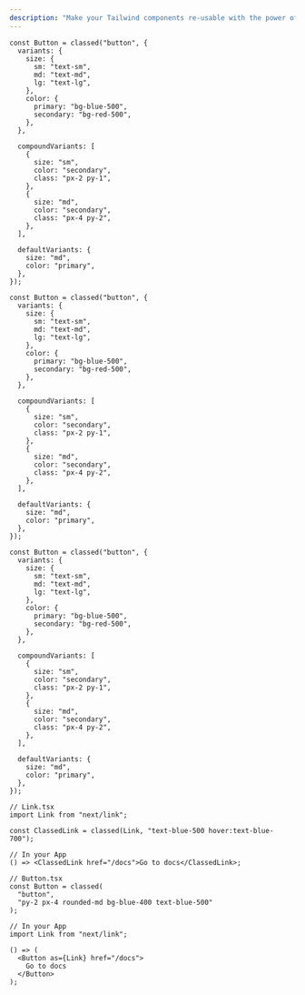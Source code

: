 ```yaml
---
description: "Make your Tailwind components re-usable with the power of great DX, Variants and automatic Typescript intellisense"
---
```



<MainPage />

<VariantShowcase>

```tsx {2-12}
const Button = classed("button", {
  variants: {
    size: {
      sm: "text-sm",
      md: "text-md",
      lg: "text-lg",
    },
    color: {
      primary: "bg-blue-500",
      secondary: "bg-red-500",
    },
  },

  compoundVariants: [
    {
      size: "sm",
      color: "secondary",
      class: "px-2 py-1",
    },
    {
      size: "md",
      color: "secondary",
      class: "px-4 py-2",
    },
  ],

  defaultVariants: {
    size: "md",
    color: "primary",
  },
});
```

```tsx {14-25}
const Button = classed("button", {
  variants: {
    size: {
      sm: "text-sm",
      md: "text-md",
      lg: "text-lg",
    },
    color: {
      primary: "bg-blue-500",
      secondary: "bg-red-500",
    },
  },

  compoundVariants: [
    {
      size: "sm",
      color: "secondary",
      class: "px-2 py-1",
    },
    {
      size: "md",
      color: "secondary",
      class: "px-4 py-2",
    },
  ],

  defaultVariants: {
    size: "md",
    color: "primary",
  },
});
```

```tsx {27-30}
const Button = classed("button", {
  variants: {
    size: {
      sm: "text-sm",
      md: "text-md",
      lg: "text-lg",
    },
    color: {
      primary: "bg-blue-500",
      secondary: "bg-red-500",
    },
  },

  compoundVariants: [
    {
      size: "sm",
      color: "secondary",
      class: "px-2 py-1",
    },
    {
      size: "md",
      color: "secondary",
      class: "px-4 py-2",
    },
  ],

  defaultVariants: {
    size: "md",
    color: "primary",
  },
});
```

</VariantShowcase>

<Divider />

<Composition>

```tsx
// Link.tsx
import Link from "next/link";

const ClassedLink = classed(Link, "text-blue-500 hover:text-blue-700");

// In your App
() => <ClassedLink href="/docs">Go to docs</ClassedLink>;
```

```tsx
// Button.tsx
const Button = classed(
  "button",
  "py-2 px-4 rounded-md bg-blue-400 text-blue-500"
);

// In your App
import Link from "next/link";

() => (
  <Button as={Link} href="/docs">
    Go to docs
  </Button>
);
```

</Composition>

<Divider />

<FeaturedAt />

<Divider />
